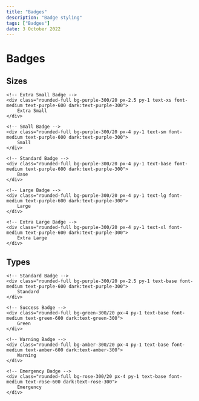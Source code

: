 ---
title: "Badges"
description: "Badge styling"
tags: ["Badges"]
date: 3 October 2022
---

# Badges

## Sizes

```html-preview
<!-- Extra Small Badge -->
<div class="rounded-full bg-purple-300/20 px-2.5 py-1 text-xs font-medium text-purple-600 dark:text-purple-300">
    Extra Small
</div>

<!-- Small Badge -->
<div class="rounded-full bg-purple-300/20 px-4 py-1 text-sm font-medium text-purple-600 dark:text-purple-300">
    Small
</div>

<!-- Standard Badge -->
<div class="rounded-full bg-purple-300/20 px-4 py-1 text-base font-medium text-purple-600 dark:text-purple-300">
    Base
</div>

<!-- Large Badge -->
<div class="rounded-full bg-purple-300/20 px-4 py-1 text-lg font-medium text-purple-600 dark:text-purple-300">
    Large
</div>

<!-- Extra Large Badge -->
<div class="rounded-full bg-purple-300/20 px-4 py-1 text-xl font-medium text-purple-600 dark:text-purple-300">
    Extra Large
</div>
```

## Types

```html-preview
<!-- Standard Badge -->
<div class="rounded-full bg-purple-300/20 px-2.5 py-1 text-base font-medium text-purple-600 dark:text-purple-300">
    Standard
</div>

<!-- Success Badge -->
<div class="rounded-full bg-green-300/20 px-4 py-1 text-base font-medium text-green-600 dark:text-green-300">
    Green
</div>

<!-- Warning Badge -->
<div class="rounded-full bg-amber-300/20 px-4 py-1 text-base font-medium text-amber-600 dark:text-amber-300">
    Warning
</div>

<!-- Emergency Badge -->
<div class="rounded-full bg-rose-300/20 px-4 py-1 text-base font-medium text-rose-600 dark:text-rose-300">
    Emergency
</div>
```
